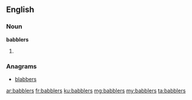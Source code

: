 ==English==

===Noun===
'''babblers'''

# {{plural of|babbler}}

===Anagrams===
* [[blabbers#English|blabbers]]

[[ar:babblers]]
[[fr:babblers]]
[[ku:babblers]]
[[mg:babblers]]
[[my:babblers]]
[[ta:babblers]]